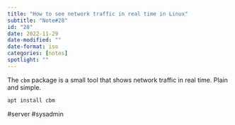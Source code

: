 ```yaml
---
title: "How to see network traffic in real time in Linux"
subtitle: "Note#28"
id: "28"
date: 2022-11-29
date-modified: ""
date-format: iso
categories: [notes]
spotlight: ""
---
```

The `cbm` package is a small tool that shows network traffic in real time. Plain and simple.

```bash
apt install cbm
```

  #server #sysadmin
